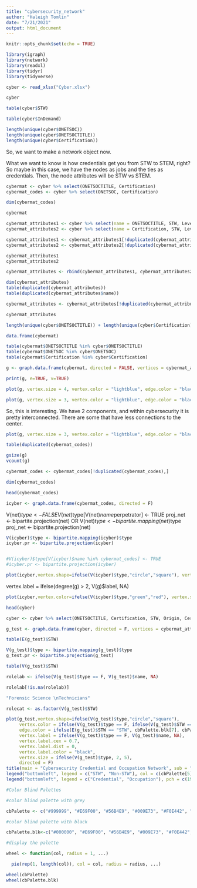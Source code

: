 ```yaml
---
title: "cybersecurity_network"
author: "Haleigh Tomlin"
date: "7/21/2021"
output: html_document
---
```


```r
knitr::opts_chunk$set(echo = TRUE)
```

```r
library(igraph)
library(network)
library(readxl)
library(tidyr)
library(tidyverse)
```

```r
cyber <- read_xlsx("Cyber.xlsx")
```

```r
cyber
```

```r
table(cyber$STW)
```

```r
table(cyber$InDemand)
```

```r
length(unique(cyber$ONETSOC))
length(unique(cyber$ONETSOCTITLE))
length(unique(cyber$Certification))
```

So, we want to make a network object now.  

What we want to know is how credentials get you from STW to STEM, right?  So maybe in this case, we have the nodes as jobs and the ties as credentials.  Then, the node attributes will be STW vs STEM.

```r
cybermat <- cyber %>% select(ONETSOCTITLE, Certification)
cybermat_codes <- cyber %>% select(ONETSOC, Certification)
```

```r
dim(cybermat_codes)
```


```r
cybermat
```

```r
cybermat_attributes1 <- cyber %>% select(name = ONETSOCTITLE, STW, Level, InDemand)
cybermat_attributes2 <- cyber %>% select(name = Certification, STW, Level, InDemand)
```


```r
cybermat_attributes1 <- cybermat_attributes1[!duplicated(cybermat_attributes1$name),]
cybermat_attributes2 <- cybermat_attributes2[!duplicated(cybermat_attributes2$name),]
```

```r
cybermat_attributes1
cybermat_attributes2
```

```r
cybermat_attributes <- rbind(cybermat_attributes1, cybermat_attributes2)
```

```r
dim(cybermat_attributes)
table(duplicated(cybermat_attributes))
table(duplicated(cybermat_attributes$name))
```

```r
cybermat_attributes <- cybermat_attributes[!duplicated(cybermat_attributes$name),]
```

```r
cybermat_attributes
```

```r
length(unique(cyber$ONETSOCTITLE)) + length(unique(cyber$Certification))
```

```r
data.frame(cybermat)
```

```r
table(cybermat$ONETSOCTITLE %in% cyber$ONETSOCTITLE)
table(cybermat$ONETSOC %in% cyber$ONETSOC)
table(cybermat$Certification %in% cyber$Certification)
```


```r
g <- graph.data.frame(cybermat, directed = FALSE, vertices = cybermat_attributes)
```

```r
print(g, e=TRUE, v=TRUE)
```



```r
plot(g, vertex.size = 4, vertex.color = "lightblue", edge.color = "black", main = "cyber", vertex.label.degree = -pi/6, vertex.label.cex = 0.5, vertex.label = NA)
```

```r
plot(g, vertex.size = 3, vertex.color = "lightblue", edge.color = "black", main = "cyber", vertex.label.degree = -pi/6, vertex.label.cex = 0.5, vertex.label = NA, layout = layout_with_kk)
```

So, this is interesting.  We have 2 components, and within cybersecurity it is pretty interconnected.  There are some that have less connections to the center.


```r
plot(g, vertex.size = 3, vertex.color = "lightblue", edge.color = "black", main = "cyber", vertex.label.degree = -pi/6, vertex.label.cex = 0.5, vertex.label = NA, layout = layout_in_circle)
```

```r
table(duplicated(cybermat_codes))
```

```r
gsize(g)
vcount(g)
```


```r
cybermat_codes <- cybermat_codes[!duplicated(cybermat_codes),]
```

```r
dim(cybermat_codes)
```

```r
head(cybermat_codes)
```



```r
icyber <- graph.data.frame(cybermat_codes, directed = F)
```

V(net)$type <- FALSE
V(net)$type[V(net)$name%in%dat$perpetrator] <- TRUE
proj_net <- bipartite.projection(net)
OR
V(net)$type <- bipartite.mapping(net)$type
proj_net <- bipartite.projection(net)

```r
V(icyber)$type <- bipartite.mapping(icyber)$type
icyber.pr <- bipartite.projection(icyber)


#V(icyber)$type[V(icyber)$name %in% cybermat_codes] <- TRUE
#icyber.pr <- bipartite.projection(icyber)
```


```r
plot(icyber,vertex.shape=ifelse(V(icyber)$type,"circle","square"), vertex.color = ifelse(V(icyber)$type, "green", "red"), vertex.label = NA, vertex.size = 3, main = "cybersecurity affiliation network", directed = F)
```

vertex.label = ifelse(degree(g) > 2, V(g)$label, NA)

```r
plot(icyber,vertex.color=ifelse(V(icyber)$type,"green","red"), vertex.size = 3, main = "cybersecurity affiliation network", directed = F, layout = layout_with_kk, vertex.label = NA)
```


```r
head(cyber)
```

```r
cyber <- cyber %>% select(ONETSOCTITLE, Certification, STW, Origin, Certifier, Level, InDemand)
```

```r
g_test <- graph.data.frame(cyber, directed = F, vertices = cybermat_attributes)
```

```r
table(E(g_test)$STW)
```

```r
V(g_test)$type <- bipartite.mapping(g_test)$type
g_test.pr <- bipartite.projection(g_test)
```

```r
table(V(g_test)$STW)
```

```r
rolelab <- ifelse(V(g_test)$type == F, V(g_test)$name, NA)
```

```r
rolelab[!is.na(rolelab)]
```

```r
"Forensic Science \nTechnicians"
```



```r
rolecat <- as.factor(V(g_test)$STW)

plot(g_test,vertex.shape=ifelse(V(g_test)$type,"circle","square"),
     vertex.color = ifelse(V(g_test)$type == F, ifelse(V(g_test)$STW == "STW", cbPalette[5], cbPalette[1]), cbPalette[3]),
     edge.color = ifelse(E(g_test)$STW == "STW", cbPalette.blk[7], cbPalette.blk[1]),
     vertex.label = ifelse(V(g_test)$type == F, V(g_test)$name, NA),
     vertex.label.cex = 0.7,
     vertex.label.dist = 0,
     vertex.label.color = "black",
     vertex.size = ifelse(V(g_test)$type, 2, 5),
     directed = F)
title(main = "Cybersecurity Credential and Occupation Network", sub = "data from O*Net OnLine")
legend("bottomleft", legend = c("STW", "Non-STW"), col = c(cbPalette[5],cbPalette[1]), pch = 19, pt.cex = 1.5, bty = "n", title = "Type of Occupation", xjust = 0)
legend("bottomleft", legend = c("Credential", "Occupation"), pch = c(19, 15), pt.cex = 1.5, bty = "n", title = "Node Type", inset = c(0, .05), xjust = 0)
```



```r
#Color Blind Palettes

#color blind palette with grey

cbPalette <- c("#999999", "#E69F00", "#56B4E9", "#009E73", "#F0E442", "#0072B2", "#D55E00", "#CC79A7")

#color blind palette with black

cbPalette.blk<-c("#000000", "#E69F00", "#56B4E9", "#009E73", "#F0E442", "#0072B2", "#D55E00", "#CC79A7")

#display the palette

wheel <- function(col, radius = 1, ...)

  pie(rep(1, length(col)), col = col, radius = radius, ...)

wheel(cbPalette)
wheel(cbPalette.blk)
```

